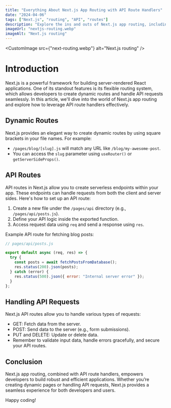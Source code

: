 ```yaml
---
title: "Everything About Next.js App Routing with API Route Handlers"
date: "2024-04-06"
tags: ["Next.js", "routing", "API", "routes"]
description: "Explore the ins and outs of Next.js app routing, including how to create dynamic routes, handle API requests, and build a seamless user experience."
imageUrl: "nextjs-routing.webp"
imageAlt: "Next.js routing"
---
```


<CustomImage src={"next-routing.webp"} alt="Next.js routing" />

# Introduction

Next.js is a powerful framework for building server-rendered React applications. One of its standout features is its flexible routing system, which allows developers to create dynamic routes and handle API requests seamlessly. In this article, we'll dive into the world of Next.js app routing and explore how to leverage API route handlers effectively.

## Dynamic Routes

Next.js provides an elegant way to create dynamic routes by using square brackets in your file names. For example:

- `/pages/blog/[slug].js` will match any URL like `/blog/my-awesome-post`.
- You can access the `slug` parameter using `useRouter()` or `getServerSideProps()`.

## API Routes

API routes in Next.js allow you to create serverless endpoints within your app. These endpoints can handle requests from both the client and server sides. Here's how to set up an API route:

1. Create a new file under the `/pages/api` directory (e.g., `/pages/api/posts.js`).
2. Define your API logic inside the exported function.
3. Access request data using `req` and send a response using `res`.

Example API route for fetching blog posts:

```javascript
// pages/api/posts.js

export default async (req, res) => {
  try {
    const posts = await fetchPostsFromDatabase();
    res.status(200).json(posts);
  } catch (error) {
    res.status(500).json({ error: "Internal server error" });
  }
};
```

## Handling API Requests

Next.js API routes allow you to handle various types of requests:

- GET: Fetch data from the server.
- POST: Send data to the server (e.g., form submissions).
- PUT and DELETE: Update or delete data.
- Remember to validate input data, handle errors gracefully, and secure your API routes.

## Conclusion

Next.js app routing, combined with API route handlers, empowers developers to build robust and efficient applications. Whether you’re creating dynamic pages or handling API requests, Next.js provides a seamless experience for both developers and users.

Happy coding!
